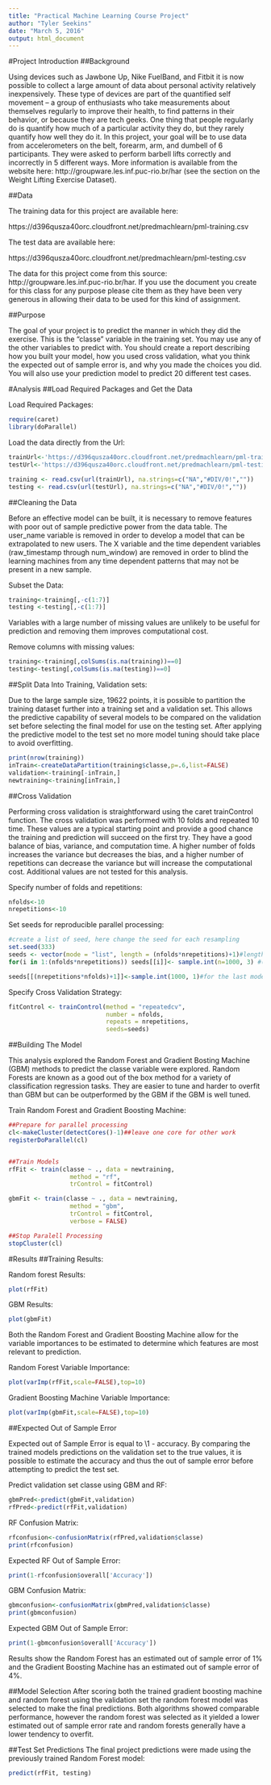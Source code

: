 ```yaml
---
title: "Practical Machine Learning Course Project"
author: "Tyler Seekins"
date: "March 5, 2016"
output: html_document
---
```



#Project Introduction
##Background

Using devices such as Jawbone Up, Nike FuelBand, and Fitbit it is now possible to collect a large amount of data about personal activity relatively inexpensively. These type of devices are part of the quantified self movement – a group of enthusiasts who take measurements about themselves regularly to improve their health, to find patterns in their behavior, or because they are tech geeks. One thing that people regularly do is quantify how much of a particular activity they do, but they rarely quantify how well they do it. In this project, your goal will be to use data from accelerometers on the belt, forearm, arm, and dumbell of 6 participants. They were asked to perform barbell lifts correctly and incorrectly in 5 different ways. More information is available from the website here: http://groupware.les.inf.puc-rio.br/har (see the section on the Weight Lifting Exercise Dataset).


##Data

The training data for this project are available here:

https://d396qusza40orc.cloudfront.net/predmachlearn/pml-training.csv

The test data are available here:

https://d396qusza40orc.cloudfront.net/predmachlearn/pml-testing.csv


The data for this project come from this source: http://groupware.les.inf.puc-rio.br/har. If you use the document you create for this class for any purpose please cite them as they have been very generous in allowing their data to be used for this kind of assignment.


##Purpose

The goal of your project is to predict the manner in which they did the exercise. This is the "classe" variable in the training set. You may use any of the other variables to predict with. You should create a report describing how you built your model, how you used cross validation, what you think the expected out of sample error is, and why you made the choices you did. You will also use your prediction model to predict 20 different test cases.



#Analysis
##Load Required Packages and Get the Data

Load Required Packages:
```r
require(caret)
library(doParallel)
```

Load the data directly from the Url:
```r
trainUrl<-'https://d396qusza40orc.cloudfront.net/predmachlearn/pml-training.csv'
testUrl<-'https://d396qusza40orc.cloudfront.net/predmachlearn/pml-testing.csv'

training <- read.csv(url(trainUrl), na.strings=c("NA","#DIV/0!",""))
testing <- read.csv(url(testUrl), na.strings=c("NA","#DIV/0!",""))
```


##Cleaning the Data

Before an effective model can be built, it is necessary to remove features with poor out of sample predictive power from the data table. The user\_name variable is removed in order to develop a model that can be extrapolated to new users. The X variable and the time dependent variables (raw\_timestamp through num\_window) are removed in order to blind the learning machines from any time dependent patterns that may not be present in a new sample.

Subset the Data:
```r
training<-training[,-c(1:7)]
testing <-testing[,-c(1:7)]
```


Variables with a large number of missing values are unlikely to be useful for prediction and removing them improves computational cost.

Remove columns with missing values:
```r
training<-training[,colSums(is.na(training))==0]
testing<-testing[,colSums(is.na(testing))==0]
```


##Split Data Into Training, Validation sets:

Due to the large sample size, 19622 points, it is possible to partition the training dataset further into a training set and a validation set. This allows the predictive capability of several models to be compared on the validation set before selecting the final model for use on the testing set. After applying the predictive model to the test set no more model tuning should take place to avoid overfitting.

```r
print(nrow(training))
inTrain<-createDataPartition(training$classe,p=.6,list=FALSE)
validation<-training[-inTrain,]
newtraining<-training[inTrain,]
```


##Cross Validation

Performing cross validation is straightforward using the caret trainControl function. The cross validation was performed with 10 folds and repeated 10 time. These values are a typical starting point and provide a good chance the training and prediction will succeed on the first try. They have a good balance of bias, variance, and computation time. A higher number of folds increases the variance but decreases the bias, and a higher number of repetitions can decrease the variance but will increase the computational cost. Additional values are not tested for this analysis. 

Specify number of folds and repetitions:
```r
nfolds<-10
nrepetitions<-10
```

Set seeds for reproducible parallel processing:
```r
#create a list of seed, here change the seed for each resampling
set.seed(333)
seeds <- vector(mode = "list", length = (nfolds*nrepetitions)+1)#length is = (n_repeats*nresampling)+1
for(i in 1:(nfolds*nrepetitions)) seeds[[i]]<- sample.int(n=1000, 3) #(3 is the number of tuning parameter, mtry for rf, here equal to ncol(iris)-2)

seeds[[(nrepetitions*nfolds)+1]]<-sample.int(1000, 1)#for the last model

```

Specify Cross Validation Strategy:
```r

fitControl <- trainControl(method = "repeatedcv",
                           number = nfolds,
                           repeats = nrepetitions,
                           seeds=seeds)

```


##Building The Model

This analysis explored the Random Forest and Gradient Bosting Machine (GBM) methods to predict the classe variable were explored. Random Forests are known as a good out of the box method for a variety of classification regression tasks. They are easier to tune and harder to overfit than GBM but can be outperformed by the GBM if the GBM is well tuned.

Train Random Forest and Gradient Boosting Machine:
```r

##Prepare for parallel processing
cl<-makeCluster(detectCores()-1)##leave one core for other work
registerDoParallel(cl)


##Train Models
rfFit <- train(classe ~ ., data = newtraining,
                 method = "rf",
                 trControl = fitControl)

gbmFit <- train(classe ~ ., data = newtraining,
                 method = "gbm",
                 trControl = fitControl,
                 verbose = FALSE)

##Stop Paralell Processing
stopCluster(cl)
```



#Results
##Training Results:

Random forest Results:
```r
plot(rfFit)
```

GBM Results:
```r
plot(gbmFit)
```

Both the Random Forest and Gradient Boosting Machine allow for the variable importances to be estimated to determine which features are most relevant to prediction.

Random Forest Variable Importance:
```r
plot(varImp(rfFit,scale=FALSE),top=10)
```


Gradient Boosting Machine Variable Importance:
```r
plot(varImp(gbmFit,scale=FALSE),top=10)
```


##Expected Out of Sample Error

Expected out of Sample Error is equal to \1 - accuracy. By comparing the trained models predictions on the validation set to the true values, it is possible to estimate the accuracy and thus the out of sample error before attempting to predict the test set.

Predict validation set classe using GBM and RF:
```r
gbmPred<-predict(gbmFit,validation)
rfPred<-predict(rfFit,validation)
```

RF Confusion Matrix:
```r
rfconfusion<-confusionMatrix(rfPred,validation$classe)
print(rfconfusion)
```

Expected RF Out of Sample Error:
```r
print(1-rfconfusion$overall['Accuracy'])
```

GBM Confusion Matrix:
```r
gbmconfusion<-confusionMatrix(gbmPred,validation$classe)
print(gbmconfusion)
```

Expected GBM Out of Sample Error:
```r
print(1-gbmconfusion$overall['Accuracy'])
```

Results show the Random Forest has an estimated out of sample error of 1% and the Gradient Boosting Machine has an estimated out of sample error of 4%. 


##Model Selection
After scoring both the trained gradient boosting machine and random forest using the validation set the random forest model was selected to make the final predictions. Both algorithms showed comparable performance, however the random forest was selected as it yielded a lower estimated out of sample error rate and random forests generally have a lower tendency to overfit. 


##Test Set Predictions
The final project predictions were made using the previously trained Random Forest model: 
```r
predict(rfFit, testing)
```

